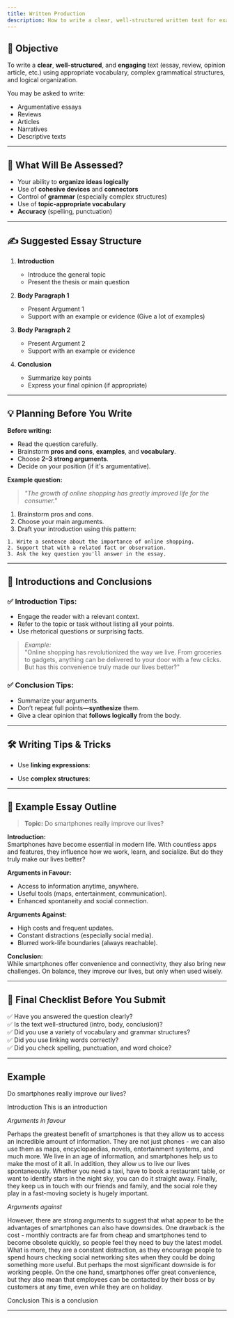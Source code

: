 ```yaml
---
title: Written Production
description: How to write a clear, well-structured written text for exams or real-life tasks.
---
```



## 🎯 Objective

To write a **clear**, **well-structured**, and **engaging** text (essay, review, opinion article, etc.) using appropriate vocabulary, complex grammatical structures, and logical organization.

You may be asked to write:

-   Argumentative essays
-   Reviews
-   Articles
-   Narratives
-   Descriptive texts

---

## 🧠 What Will Be Assessed?

-   Your ability to **organize ideas logically**
-   Use of **cohesive devices** and **connectors**
-   Control of **grammar** (especially complex structures)
-   Use of **topic-appropriate vocabulary**
-   **Accuracy** (spelling, punctuation)

---

## ✍️ Suggested Essay Structure

1. **Introduction**

    - Introduce the general topic
    - Present the thesis or main question

2. **Body Paragraph 1**

    - Present Argument 1
    - Support with an example or evidence (Give a lot of examples)

3. **Body Paragraph 2**

    - Present Argument 2
    - Support with an example or evidence

4. **Conclusion**
    - Summarize key points
    - Express your final opinion (if appropriate)

---

## 💡 Planning Before You Write

**Before writing:**

-   Read the question carefully.
-   Brainstorm **pros and cons**, **examples**, and **vocabulary**.
-   Choose **2–3 strong arguments**.
-   Decide on your position (if it's argumentative).

**Example question:**

> _"The growth of online shopping has greatly improved life for the consumer."_

1. Brainstorm pros and cons.
2. Choose your main arguments.
3. Draft your introduction using this pattern:

```text
1. Write a sentence about the importance of online shopping.
2. Support that with a related fact or observation.
3. Ask the key question you'll answer in the essay.
```

---

## 🧩 Introductions and Conclusions

### ✅ Introduction Tips:

-   Engage the reader with a relevant context.
-   Refer to the topic or task without listing all your points.
-   Use rhetorical questions or surprising facts.

> _Example:_  
> "Online shopping has revolutionized the way we live. From groceries to gadgets, anything can be delivered to your door with a few clicks. But has this convenience truly made our lives better?"

### ✅ Conclusion Tips:

-   Summarize your arguments.
-   Don’t repeat full points—**synthesize** them.
-   Give a clear opinion that **follows logically** from the body.

---

## 🛠️ Writing Tips & Tricks

-   Use **linking expressions**:

    <LinkCard title="Discourse Markers" href="/english/grammar/discourse-markers/" />

-   Use **complex structures**:

    <LinkCard
        title="Conditionals"
        href="/english/grammar/conditional-sentences/"
        description="If more people shopped online, physical stores might disappear."
    />
    <LinkCard
        title="Passive voice"
        href="/english/grammar/inversion/"
        description="This product is often recommended by professionals."
    />
    <LinkCard
        title="Inversions"
        href="/english/grammar/inversion/"
        description="Not only is it convenient, but it also saves time."
    />

---

## 📝 Example Essay Outline

> **Topic:** Do smartphones really improve our lives?

**Introduction:**  
Smartphones have become essential in modern life. With countless apps and features, they influence how we work, learn, and socialize. But do they truly make our lives better?

**Arguments in Favour:**

-   Access to information anytime, anywhere.
-   Useful tools (maps, entertainment, communication).
-   Enhanced spontaneity and social connection.

**Arguments Against:**

-   High costs and frequent updates.
-   Constant distractions (especially social media).
-   Blurred work-life boundaries (always reachable).

**Conclusion:**  
While smartphones offer convenience and connectivity, they also bring new challenges. On balance, they improve our lives, but only when used wisely.

---

## 📌 Final Checklist Before You Submit

✅ Have you answered the question clearly?  
✅ Is the text well-structured (intro, body, conclusion)?  
✅ Did you use a variety of vocabulary and grammar structures?  
✅ Did you use linking words correctly?  
✅ Did you check spelling, punctuation, and word choice?

---

## Example

Do smartphones really improve our lives?

Introduction
This is an introduction

_Arguments in favour_

Perhaps the greatest benefit of smartphones is that they allow us to access an incredible amount of information. They are not just phones - we can also use them as maps, encyclopaedias, novels, entertainment systems, and much more. We live in an age of information, and smartphones help us to make the most of it all. In addition, they allow us to live our lives spontaneously. Whether you need a taxi, have to book a restaurant table, or want to identify stars in the night sky, you can do it straight away. Finally, they keep us in touch with our friends and family, and the social role they play in a fast-moving society is hugely important.

_Arguments against_

However, there are strong arguments to suggest that what appear to be the advantages of smartphones can also have downsides. One drawback is the cost - monthly contracts are far from cheap and smartphones tend to become obsolete quickly, so people feel they need to buy the latest model. What is more, they are a constant distraction, as they encourage people to spend hours checking social networking sites when they could be doing something more useful. But perhaps the most significant downside is for working people. On the one hand, smartphones offer great convenience, but they also mean that employees can be contacted by their boss or by customers at any time, even while they are on holiday.

Conclusion
This is a conclusion

---
